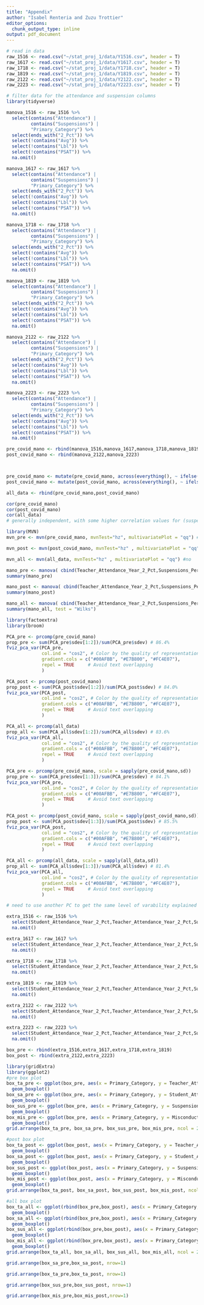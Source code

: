 ```yaml
---
title: "Appendix"
author: "Isabel Renteria and Zuzu Trottier"
editor_options:
  chunk_output_type: inline
output: pdf_document
---
```


```r
# read in data
raw_1516 <- read.csv("~/stat_proj_1/data/Y1516.csv", header = T)
raw_1617 <- read.csv("~/stat_proj_1/data/Y1617.csv", header = T)
raw_1718 <- read.csv("~/stat_proj_1/data/Y1718.csv", header = T)
raw_1819 <- read.csv("~/stat_proj_1/data/Y1819.csv", header = T)
raw_2122 <- read.csv("~/stat_proj_1/data/Y2122.csv", header = T)
raw_2223 <- read.csv("~/stat_proj_1/data/Y2223.csv", header = T)

# filter data for the attendance and suspension columns
library(tidyverse)

manova_1516 <- raw_1516 %>% 
  select(contains("Attendance") | 
         contains("Suspensions") |
         "Primary_Category") %>%
  select(ends_with("2_Pct")) %>%
  select(!contains("Avg")) %>%
  select(!contains("Lbl")) %>%
  select(!contains("PSAT")) %>% 
  na.omit()

manova_1617 <- raw_1617 %>% 
  select(contains("Attendance") | 
         contains("Suspensions") |
         "Primary_Category") %>%
  select(ends_with("2_Pct")) %>%
  select(!contains("Avg")) %>%
  select(!contains("Lbl")) %>%
  select(!contains("PSAT")) %>% 
  na.omit()

manova_1718 <- raw_1718 %>% 
  select(contains("Attendance") | 
         contains("Suspensions") |
         "Primary_Category") %>%
  select(ends_with("2_Pct")) %>%
  select(!contains("Avg")) %>%
  select(!contains("Lbl")) %>%
  select(!contains("PSAT")) %>% 
  na.omit()

manova_1819 <- raw_1819 %>% 
  select(contains("Attendance") | 
         contains("Suspensions") |
         "Primary_Category") %>%
  select(ends_with("2_Pct")) %>%
  select(!contains("Avg")) %>%
  select(!contains("Lbl")) %>%
  select(!contains("PSAT")) %>% 
  na.omit()

manova_2122 <- raw_2122 %>% 
  select(contains("Attendance") | 
         contains("Suspensions") |
         "Primary_Category") %>%
  select(ends_with("2_Pct")) %>%
  select(!contains("Avg")) %>%
  select(!contains("Lbl")) %>%
  select(!contains("PSAT")) %>%
  na.omit()

manova_2223 <- raw_2223 %>% 
  select(contains("Attendance") | 
         contains("Suspensions") |
         "Primary_Category") %>%
  select(ends_with("2_Pct")) %>%
  select(!contains("Avg")) %>%
  select(!contains("Lbl")) %>%
  select(!contains("PSAT")) %>% 
  na.omit()

```

```r
pre_covid_mano <- rbind(manova_1516,manova_1617,manova_1718,manova_1819)
post_covid_mano <- rbind(manova_2122,manova_2223)



pre_covid_mano <- mutate(pre_covid_mano, across(everything(), ~ ifelse(.x == 0, 0.01, .x)))
post_covid_mano <- mutate(post_covid_mano, across(everything(), ~ ifelse(.x == 0, 0.01, .x)))

all_data <- rbind(pre_covid_mano,post_covid_mano)
```

```r
cor(pre_covid_mano)
cor(post_covid_mano)
cor(all_data)
# generally independent, with some higher correlation values for (suspensions and student attendance) and (suspensions and misconduct-to-suspensions)
```


```r
library(MVN)
mvn_pre <- mvn(pre_covid_mano, mvnTest="hz", multivariatePlot = "qq") #no
```

```r
mvn_post <- mvn(post_covid_mano, mvnTest="hz" , multivariatePlot = "qq") #no
```


```r
mvn_all <- mvn(all_data, mvnTest="hz" , multivariatePlot = "qq") #no
```

```r
mano_pre <- manova( cbind(Teacher_Attendance_Year_2_Pct,Suspensions_Per_100_Students_Year_2_Pct,Misconducts_To_Suspensions_Year_2_Pct) ~ Student_Attendance_Year_2_Pct, data = pre_covid_mano)
summary(mano_pre)

mano_post <- manova( cbind(Teacher_Attendance_Year_2_Pct,Suspensions_Per_100_Students_Year_2_Pct,Misconducts_To_Suspensions_Year_2_Pct) ~ Student_Attendance_Year_2_Pct, data = post_covid_mano)
summary(mano_post)

mano_all <- manova( cbind(Teacher_Attendance_Year_2_Pct,Suspensions_Per_100_Students_Year_2_Pct,Misconducts_To_Suspensions_Year_2_Pct) ~ Student_Attendance_Year_2_Pct, data = all_data)
summary(mano_all, test = "Wilks")
```

```r
library(factoextra)
library(broom)
```


```r

PCA_pre <- prcomp(pre_covid_mano)
prop_pre <- sum(PCA_pre$sdev[1:2])/sum(PCA_pre$sdev) # 86.4%
fviz_pca_var(PCA_pre,
             col.ind = "cos2", # Color by the quality of representation
             gradient.cols = c("#00AFBB", "#E7B800", "#FC4E07"),
             repel = TRUE     # Avoid text overlapping
             )
```

```r
PCA_post <- prcomp(post_covid_mano)
prop_post <- sum(PCA_post$sdev[1:2])/sum(PCA_post$sdev) # 84.0%
fviz_pca_var(PCA_post,
             col.ind = "cos2", # Color by the quality of representation
             gradient.cols = c("#00AFBB", "#E7B800", "#FC4E07"),
             repel = TRUE     # Avoid text overlapping
             )
```


```r
PCA_all <- prcomp(all_data)
prop_all <- sum(PCA_all$sdev[1:2])/sum(PCA_all$sdev) # 83.6%
fviz_pca_var(PCA_all,
             col.ind = "cos2", # Color by the quality of representation
             gradient.cols = c("#00AFBB", "#E7B800", "#FC4E07"),
             repel = TRUE     # Avoid text overlapping
             )
```

```r
PCA_pre <- prcomp(pre_covid_mano, scale = sapply(pre_covid_mano,sd))
prop_pre <- sum(PCA_pre$sdev[1:3])/sum(PCA_pre$sdev) # 84.1%
fviz_pca_var(PCA_pre,
             col.ind = "cos2", # Color by the quality of representation
             gradient.cols = c("#00AFBB", "#E7B800", "#FC4E07"),
             repel = TRUE     # Avoid text overlapping
             )
```

```r
PCA_post <- prcomp(post_covid_mano, scale = sapply(post_covid_mano,sd))
prop_post <- sum(PCA_post$sdev[1:3])/sum(PCA_post$sdev) # 85.5%
fviz_pca_var(PCA_post,
             col.ind = "cos2", # Color by the quality of representation
             gradient.cols = c("#00AFBB", "#E7B800", "#FC4E07"),
             repel = TRUE     # Avoid text overlapping
             )
```

```r
PCA_all <- prcomp(all_data, scale = sapply(all_data,sd))
prop_all <- sum(PCA_all$sdev[1:3])/sum(PCA_all$sdev) # 81.4%
fviz_pca_var(PCA_all,
             col.ind = "cos2", # Color by the quality of representation
             gradient.cols = c("#00AFBB", "#E7B800", "#FC4E07"),
             repel = TRUE     # Avoid text overlapping
             )

# need to use another PC to get the same level of varability explained when not scaled by sd
```

```r
extra_1516 <- raw_1516 %>% 
  select(Student_Attendance_Year_2_Pct,Teacher_Attendance_Year_2_Pct,Suspensions_Per_100_Students_Year_2_Pct,Misconducts_To_Suspensions_Year_2_Pct,Primary_Category) %>%
  na.omit() 

extra_1617 <- raw_1617 %>% 
  select(Student_Attendance_Year_2_Pct,Teacher_Attendance_Year_2_Pct,Suspensions_Per_100_Students_Year_2_Pct,Misconducts_To_Suspensions_Year_2_Pct,Primary_Category) %>%
  na.omit() 

extra_1718 <- raw_1718 %>% 
  select(Student_Attendance_Year_2_Pct,Teacher_Attendance_Year_2_Pct,Suspensions_Per_100_Students_Year_2_Pct,Misconducts_To_Suspensions_Year_2_Pct,Primary_Category) %>%
  na.omit() 

extra_1819 <- raw_1819 %>% 
  select(Student_Attendance_Year_2_Pct,Teacher_Attendance_Year_2_Pct,Suspensions_Per_100_Students_Year_2_Pct,Misconducts_To_Suspensions_Year_2_Pct,Primary_Category) %>%
  na.omit() 

extra_2122 <- raw_2122 %>% 
  select(Student_Attendance_Year_2_Pct,Teacher_Attendance_Year_2_Pct,Suspensions_Per_100_Students_Year_2_Pct,Misconducts_To_Suspensions_Year_2_Pct,Primary_Category) %>%
  na.omit() 

extra_2223 <- raw_2223 %>% 
  select(Student_Attendance_Year_2_Pct,Teacher_Attendance_Year_2_Pct,Suspensions_Per_100_Students_Year_2_Pct,Misconducts_To_Suspensions_Year_2_Pct,Primary_Category) %>%
  na.omit() 

box_pre <- rbind(extra_1516,extra_1617,extra_1718,extra_1819)
box_post <- rbind(extra_2122,extra_2223)


```

```r
library(gridExtra)
library(ggplot2)
#pre box plot
box_ta_pre <- ggplot(box_pre, aes(x = Primary_Category, y = Teacher_Attendance_Year_2_Pct)) +
  geom_boxplot() 
box_sa_pre <- ggplot(box_pre, aes(x = Primary_Category, y = Student_Attendance_Year_2_Pct)) +
  geom_boxplot() 
box_sus_pre <- ggplot(box_pre, aes(x = Primary_Category, y = Suspensions_Per_100_Students_Year_2_Pct)) +
  geom_boxplot() 
box_mis_pre <- ggplot(box_pre, aes(x = Primary_Category, y = Misconducts_To_Suspensions_Year_2_Pct)) +
  geom_boxplot()
grid.arrange(box_ta_pre, box_sa_pre, box_sus_pre, box_mis_pre, ncol = 2, nrow = 2)

#post box plot
box_ta_post <- ggplot(box_post, aes(x = Primary_Category, y = Teacher_Attendance_Year_2_Pct)) +
  geom_boxplot() 
box_sa_post <- ggplot(box_post, aes(x = Primary_Category, y = Student_Attendance_Year_2_Pct)) +
  geom_boxplot() 
box_sus_post <- ggplot(box_post, aes(x = Primary_Category, y = Suspensions_Per_100_Students_Year_2_Pct)) +
  geom_boxplot() 
box_mis_post <- ggplot(box_post, aes(x = Primary_Category, y = Misconducts_To_Suspensions_Year_2_Pct)) +
  geom_boxplot()
grid.arrange(box_ta_post, box_sa_post, box_sus_post, box_mis_post, ncol = 2, nrow = 2)

#all box plot
box_ta_all <- ggplot(rbind(box_pre,box_post), aes(x = Primary_Category, y = Teacher_Attendance_Year_2_Pct)) +
  geom_boxplot() 
box_sa_all <- ggplot(rbind(box_pre,box_post), aes(x = Primary_Category, y = Student_Attendance_Year_2_Pct)) +
  geom_boxplot() 
box_sus_all <- ggplot(rbind(box_pre,box_post), aes(x = Primary_Category, y = Suspensions_Per_100_Students_Year_2_Pct)) +
  geom_boxplot() 
box_mis_all <- ggplot(rbind(box_pre,box_post), aes(x = Primary_Category, y = Misconducts_To_Suspensions_Year_2_Pct)) +
  geom_boxplot()
grid.arrange(box_ta_all, box_sa_all, box_sus_all, box_mis_all, ncol = 2, nrow = 2)
```


```r
grid.arrange(box_sa_pre,box_sa_post, nrow=1)
```

```r
grid.arrange(box_ta_pre,box_ta_post, nrow=1)
```

```r
grid.arrange(box_sus_pre,box_sus_post, nrow=1)
```

```r
grid.arrange(box_mis_pre,box_mis_post,nrow=1)
```

